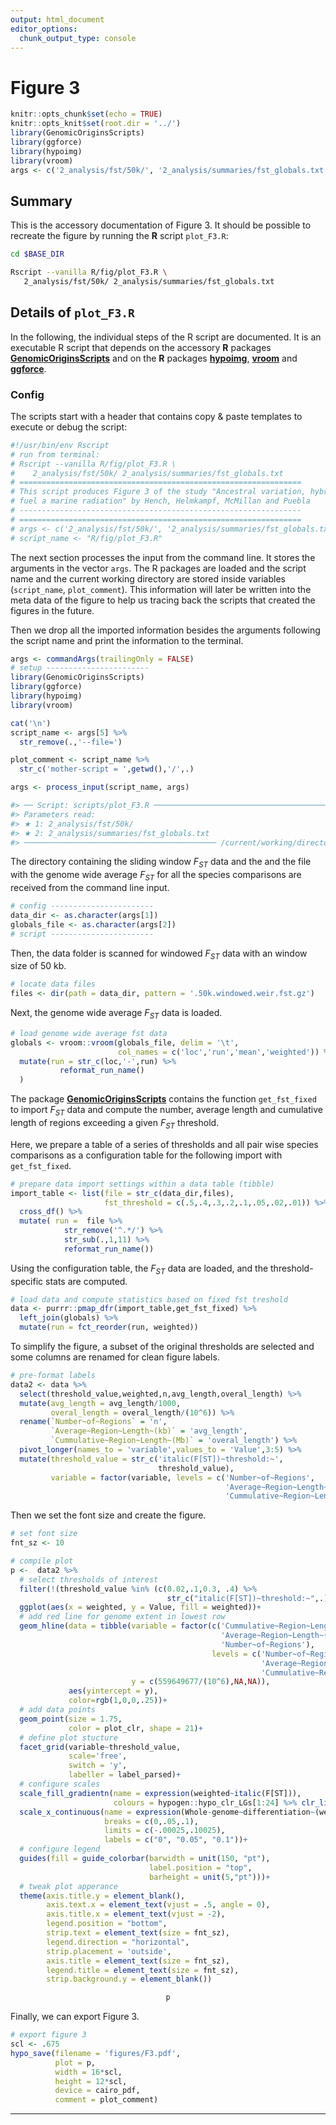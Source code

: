 ```yaml
---
output: html_document
editor_options:
  chunk_output_type: console
---
```

# Figure 3

```r
knitr::opts_chunk$set(echo = TRUE)
knitr::opts_knit$set(root.dir = '../')
library(GenomicOriginsScripts)
library(ggforce)
library(hypoimg)
library(vroom)
args <- c('2_analysis/fst/50k/', '2_analysis/summaries/fst_globals.txt')
```

## Summary

This is the accessory documentation of Figure 3.
It should be possible to recreate the figure by running the **R** script `plot_F3.R`:

```sh
cd $BASE_DIR

Rscript --vanilla R/fig/plot_F3.R \
   2_analysis/fst/50k/ 2_analysis/summaries/fst_globals.txt
```

## Details of `plot_F3.R`

In the following, the individual steps of the R script are documented.
It is an executable R script that depends on the accessory **R** packages [**GenomicOriginsScripts**](https://k-hench.github.io/GenomicOriginsScripts) and on the **R** packages [**hypoimg**](https://k-hench.github.io/hypoimg), [**vroom**](https://vroom.r-lib.org/) and [**ggforce**](https://ggforce.data-imaginist.com/).

### Config

The scripts start with a header that contains copy & paste templates to execute or debug the script:

```r
#!/usr/bin/env Rscript
# run from terminal:
# Rscript --vanilla R/fig/plot_F3.R \
#    2_analysis/fst/50k/ 2_analysis/summaries/fst_globals.txt
# ===============================================================
# This script produces Figure 3 of the study "Ancestral variation, hybridization and modularity
# fuel a marine radiation" by Hench, Helmkampf, McMillan and Puebla
# ---------------------------------------------------------------
# ===============================================================
# args <- c('2_analysis/fst/50k/', '2_analysis/summaries/fst_globals.txt')
# script_name <- "R/fig/plot_F3.R"
```

The next section processes the input from the command line.
It stores the arguments in the vector `args`.
The R packages are loaded and the script name and the current working directory are stored inside variables (`script_name`, `plot_comment`).
This information will later be written into the meta data of the figure to help us tracing back the scripts that created the figures in the future.

Then we drop all the imported information besides the arguments following the script name and print the information to the terminal.

```r
args <- commandArgs(trailingOnly = FALSE)
# setup -----------------------
library(GenomicOriginsScripts)
library(ggforce)
library(hypoimg)
library(vroom)

cat('\n')
script_name <- args[5] %>%
  str_remove(.,'--file=')

plot_comment <- script_name %>%
  str_c('mother-script = ',getwd(),'/',.)

args <- process_input(script_name, args)
```

```r
#> ── Script: scripts/plot_F3.R ────────────────────────────────────────────
#> Parameters read:
#> ★ 1: 2_analysis/fst/50k/
#> ★ 2: 2_analysis/summaries/fst_globals.txt
#> ─────────────────────────────────────────── /current/working/directory ──
```

The directory containing the sliding window $F_{ST}$ data and the and
the file with the genome wide average $F_{ST}$ for all the species
comparisons are received from the command line input.

```r
# config -----------------------
data_dir <- as.character(args[1])
globals_file <- as.character(args[2])
# script -----------------------
```

Then, the data folder is scanned for windowed $F_{ST}$ data with an
window size of 50 kb.

```r
# locate data files
files <- dir(path = data_dir, pattern = '.50k.windowed.weir.fst.gz')
```

Next, the genome wide average $F_{ST}$ data is loaded.

```r
# load genome wide average fst data
globals <- vroom::vroom(globals_file, delim = '\t',
                        col_names = c('loc','run','mean','weighted')) %>%
  mutate(run = str_c(loc,'-',run) %>%
           reformat_run_name()
  )
```

The package [**GenomicOriginsScripts**](https://k-hench.github.io/GenomicOriginsScripts) 
contains the function `get_fst_fixed` to import $F_{ST}$ data and compute the
number, average length and cumulative length of regions exceeding a given $F_{ST}$
threshold.

Here, we prepare a table of a series of thresholds and all pair wise species comparisons
as a configuration table for the following import with `get_fst_fixed`.

```r
# prepare data import settings within a data table (tibble)
import_table <- list(file = str_c(data_dir,files),
                     fst_threshold = c(.5,.4,.3,.2,.1,.05,.02,.01)) %>%
  cross_df() %>%
  mutate( run =  file %>%
            str_remove('^.*/') %>%
            str_sub(.,1,11) %>%
            reformat_run_name())
```

Using the configuration table, the $F_{ST}$ data are loaded, and the
threshold-specific stats are computed.

```r
# load data and compute statistics based on fixed fst treshold
data <- purrr::pmap_dfr(import_table,get_fst_fixed) %>%
  left_join(globals) %>%
  mutate(run = fct_reorder(run, weighted))
```

To simplify the figure, a subset of the original thresholds are selected
and some columns are renamed for clean figure labels.

```r
# pre-format labels
data2 <- data %>%
  select(threshold_value,weighted,n,avg_length,overal_length) %>%
  mutate(avg_length = avg_length/1000,
         overal_length = overal_length/(10^6)) %>%
  rename(`Number~of~Regions` = 'n',
         `Average~Region~Length~(kb)` = 'avg_length',
         `Cummulative~Region~Length~(Mb)` = 'overal_length') %>%
  pivot_longer(names_to = 'variable',values_to = 'Value',3:5) %>%
  mutate(threshold_value = str_c('italic(F[ST])~threshold:~',
                                 threshold_value),
         variable = factor(variable, levels = c('Number~of~Regions',
                                                'Average~Region~Length~(kb)',
                                                'Cummulative~Region~Length~(Mb)')))
```

Then we set the font size and create the figure.

```r
# set font size
fnt_sz <- 10

# compile plot
p <-  data2 %>%
  # select thresholds of interest
  filter(!(threshold_value %in% (c(0.02,.1,0.3, .4) %>%
                                   str_c("italic(F[ST])~threshold:~",.)))) %>%
  ggplot(aes(x = weighted, y = Value, fill = weighted))+
  # add red line for genome extent in lowest row
  geom_hline(data = tibble(variable = factor(c('Cummulative~Region~Length~(Mb)',
                                               'Average~Region~Length~(kb)',
                                               'Number~of~Regions'),
                                             levels = c('Number~of~Regions',
                                                        'Average~Region~Length~(kb)',
                                                        'Cummulative~Region~Length~(Mb)')),
                           y = c(559649677/(10^6),NA,NA)),
             aes(yintercept = y),
             color=rgb(1,0,0,.25))+
  # add data points
  geom_point(size = 1.75,
             color = plot_clr, shape = 21)+
  # define plot stucture
  facet_grid(variable~threshold_value,
             scale='free',
             switch = 'y',
             labeller = label_parsed)+
  # configure scales
  scale_fill_gradientn(name = expression(weighted~italic(F[ST])),
                       colours = hypogen::hypo_clr_LGs[1:24] %>% clr_lighten(factor = .3))+
  scale_x_continuous(name = expression(Whole-genome~differentiation~(weighted~italic(F[ST]))),
                     breaks = c(0,.05,.1),
                     limits = c(-.00025,.10025),
                     labels = c("0", "0.05", "0.1"))+
  # configure legend
  guides(fill = guide_colorbar(barwidth = unit(150, "pt"),
                               label.position = "top",
                               barheight = unit(5,"pt")))+
  # tweak plot apperance
  theme(axis.title.y = element_blank(),
        axis.text.x = element_text(vjust = .5, angle = 0),
        axis.title.x = element_text(vjust = -2),
        legend.position = "bottom",
        strip.text = element_text(size = fnt_sz),
        legend.direction = "horizontal",
        strip.placement = 'outside',
        axis.title = element_text(size = fnt_sz),
        legend.title = element_text(size = fnt_sz),
        strip.background.y = element_blank())
```

<center>
```r
p
```
</center>

Finally, we can export Figure 3.

```r
# export figure 3
scl <- .675
hypo_save(filename = 'figures/F3.pdf',
          plot = p,
          width = 16*scl,
          height = 12*scl,
          device = cairo_pdf,
          comment = plot_comment)
```

---

